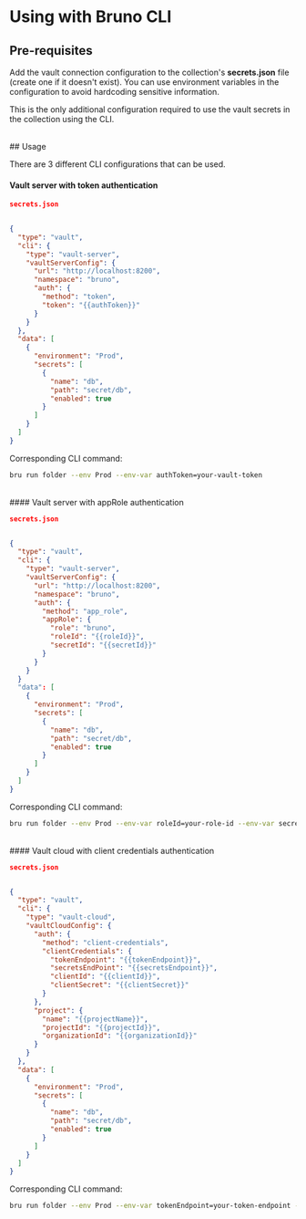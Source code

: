 # Using with Bruno CLI

## Pre-requisites

Add the vault connection configuration to the collection's **secrets.json** file (create one if it doesn't exist).
You can use environment variables in the configuration to avoid hardcoding sensitive information.

This is the only additional configuration required to use the vault secrets in the collection using the CLI.

<br />
## Usage

There are 3 different CLI configurations that can be used.

#### Vault server with token authentication

```json
secrets.json


{
  "type": "vault",
  "cli": {
    "type": "vault-server",
    "vaultServerConfig": {
      "url": "http://localhost:8200",
      "namespace": "bruno",
      "auth": {
        "method": "token",
        "token": "{{authToken}}"
      }
    }
  },
  "data": [
    {
      "environment": "Prod",
      "secrets": [
        {
          "name": "db",
          "path": "secret/db",
          "enabled": true
        }
      ]
    }
  ]
}
```

Corresponding CLI command:

```bash copy
bru run folder --env Prod --env-var authToken=your-vault-token
```

<br />
#### Vault server with appRole authentication

```json
secrets.json


{
  "type": "vault",
  "cli": {
    "type": "vault-server",
    "vaultServerConfig": {
      "url": "http://localhost:8200",
      "namespace": "bruno",
      "auth": {
        "method": "app_role",
        "appRole": {
          "role": "bruno",
          "roleId": "{{roleId}}",
          "secretId": "{{secretId}}"
        }
      }
    }
  }
  "data": [
    {
      "environment": "Prod",
      "secrets": [
        {
          "name": "db",
          "path": "secret/db",
          "enabled": true
        }
      ]
    }
  ]
}
```

Corresponding CLI command:

```bash copy
bru run folder --env Prod --env-var roleId=your-role-id --env-var secretId=your-secret-id
```

<br />
#### Vault cloud with client credentials authentication

```json
secrets.json


{
  "type": "vault",
  "cli": {
    "type": "vault-cloud",
    "vaultCloudConfig": {
      "auth": {
        "method": "client-credentials",
        "clientCredentials": {
          "tokenEndpoint": "{{tokenEndpoint}}",
          "secretsEndPoint": "{{secretsEndpoint}}",
          "clientId": "{{clientId}}",
          "clientSecret": "{{clientSecret}}"
        }
      },
      "project": {
        "name": "{{projectName}}",
        "projectId": "{{projectId}}",
        "organizationId": "{{organizationId}}"
      }
    }
  },
  "data": [
    {
      "environment": "Prod",
      "secrets": [
        {
          "name": "db",
          "path": "secret/db",
          "enabled": true
        }
      ]
    }
  ]
}
```

Corresponding CLI command:

```bash copy
bru run folder --env Prod --env-var tokenEndpoint=your-token-endpoint --env-var secretsEndpoint=your-secrets-endpoint --env-var clientId=your-client-id --env-var clientSecret=your-client-secret --env-var projectName=your-project-name --env-var projectId=your-project-id --env-var organizationId=your-organization-id
```
